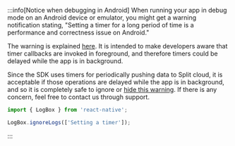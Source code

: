:::info[Notice when debugging in Android]
When running your app in debug mode on an Android device or emulator, you might get a warning notification stating, "Setting a timer for a long period of time is a performance and correctness issue on Android." 

The warning is explained [here](https://github.com/facebook/react-native/issues/12981#issuecomment-652745831). It is intended to make developers aware that timer callbacks are invoked in foreground, and therefore timers could be delayed while the app is in background.

Since the SDK uses timers for periodically pushing data to Split cloud, it is acceptable if those operations are delayed while the app is in background, and so it is completely safe to ignore or [hide this warning](https://reactnative.dev/docs/debugging#console-errors-and-warnings). If there is any concern, feel free to contact us through support.

```javascript
import { LogBox } from 'react-native';

LogBox.ignoreLogs(['Setting a timer']);
```
:::